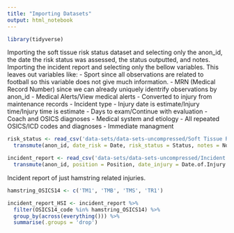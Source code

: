 ```yaml
---
title: "Importing Datasets"
output: html_notebook
---
```



```r
library(tidyverse)
```


Importing the soft tissue risk status dataset and selecting only the anon_id, the date the risk status was assessed, the status outputted, and notes.
Importing the incident report and selecting only the bellow variables. This leaves out variables like:
- Sport since all observations are related to football so this variable does not give much information.
- MRN (Medical Record Number) since we can already uniquely identrify observations by anon_id
- Medical Alerts/View medical alerts
- Converted to injury from maintenance records
- Incident type
- Injury date is estimate/Injury time/Injury time is estimate
- Days to exam/Continue with evaluation
- Coach and OSICS diagnoses
- Medical system and etiology
- All repeated OSICS/ICD codes and diagnoses
- Immediate managment


```r
risk_status <- read_csv('data-sets/data-sets-uncompressed/Soft Tissue Risk Status Report FB.csv') %>%
  transmute(anon_id, date_risk = Date, risk_status = Status, notes = Notes)

incident_report <- read_csv('data-sets/data-sets-uncompressed/Incident Report FB.csv') %>%
  transmute(anon_id, position = Position, date_injury = Date.of.Injury...Onset.of.symptoms, side = Side, body_part = Body.Part, tissue = Tissue.Type, pathology = Pathology.Type, OSICS14_code = OSICS14.Code, OSICS10_code = OSICS10.Code, OSICS10_diagnosis = OSICS10.Diagnosis, diagnosis_final = Final.Diagnosis, result_sport = Result.of.Sport.Participation, recurrence = Recurrence.of.Injury, onset_symptoms = Onset.of.Symptoms, prognosis = Injury.Prognosis, mechanism = General.Mechanism, specific_mechanism = Specific.Mechanism, event = Type.of.Event, time_frame_injury = Time.Frame.of.Injury.Event, season = Season., surface = Surface., status = Current.Status)
```


Incident report of just hamstring related injuries. 


```r
hamstring_OSICS14 <- c('TM1', 'TMB', 'TMS', 'TR1')

incident_report_HSI <- incident_report %>%
  filter(OSICS14_code %in% hamstring_OSICS14) %>%
  group_by(across(everything())) %>%
  summarise(.groups = 'drop')
```

















